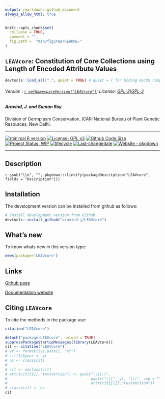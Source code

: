 ```yaml
---
output: rmarkdown::github_document
always_allow_html: true
---
```


```r
knitr::opts_chunk$set(
  collapse = TRUE,
  comment = "",
  fig.path =  "man/figures/README-"
)
```

<!-- 
```r
knitr::include_graphics("https://raw.githubusercontent.com/aravind-j/LEAVcore/master/inst/extdata/LEAVcore.png") 
```
-->

## `LEAVcore`: Constitution of Core Collections using Length of Encoded Attribute Values
<!-- <img src="https://raw.githubusercontent.com/aravind-j/LEAVcore/master/inst/extdata/LEAVcore.png" align="right" alt="logo" width="173" height = "200" style = "border: none; float: right;">
-->

```r
devtools::load_all(".", quiet = TRUE) # quiet = T for hiding macOS compiler warnings

```

###### Version : [`r getNamespaceVersion("LEAVcore")`](https://aravind-j.github.io/LEAVcore/); License: [GPL-2|GPL-3](https://www.r-project.org/Licenses/)

##### Aravind, J. and Suman Roy

Division of Germplasm Conservation, ICAR-National Bureau of Plant Genetic Resources, New Delhi.

***
[![minimal R version](https://img.shields.io/badge/R>%3D-3.5.0-6666ff.svg?logo=R)](https://cran.r-project.org/)
[![License: GPL v3](https://img.shields.io/badge/License-GPL%20v3-blue.svg)](https://www.gnu.org/licenses/gpl-3.0)
<!-- [![CRAN_Status_Badge](https://www.r-pkg.org/badges/version-last-release/LEAVcore)](https://cran.r-project.org/package=LEAVcore)
[![Dependencies](https://tinyverse.netlify.app/status/LEAVcore)](https://cran.r-project.org/package=LEAVcore) -->
<!-- [![rstudio mirror downloads](https://cranlogs.r-pkg.org/badges/grand-total/LEAVcore?color=green)](https://CRAN.R-project.org/package=LEAVcore) -->
<!-- 
```r
dver <- ifelse(test = gsub("(.\\.)(\\d+)(\\..)", "", getNamespaceVersion("LEAVcore")) != "",
               yes = getNamespaceVersion("LEAVcore"),
               no = gsub("Version:\\s*", "", readLines(paste0("https://raw.githubusercontent.com/", "aravind-j/LEAVcore", "/master/DESCRIPTION"))[grep("Version:", readLines(paste0("https://raw.githubusercontent.com/", "aravind-j/LEAVcore", "/master/DESCRIPTION")))]))

cat(paste("[![develVersion](https://img.shields.io/badge/devel%20version-", dver, "-orange.svg)](https://github.com/aravind-j/LEAVcore)", sep = ""))
```
-->
[![Github Code Size](https://img.shields.io/github/languages/code-size/aravind-j/LEAVcore.svg)](https://github.com/aravind-j/LEAVcore)
<!-- [![R-CMD-check](https://github.com/aravind-j/LEAVcore/workflows/R-CMD-check/badge.svg)](https://github.com/aravind-j/LEAVcore/actions) -->
[![Project Status: WIP](https://www.repostatus.org/badges/latest/wip.svg)](https://www.repostatus.org/#wip)
[![lifecycle](https://lifecycle.r-lib.org/articles/figures/lifecycle-maturing.svg)](https://lifecycle.r-lib.org/articles/stages.html#maturing)
[![Last-changedate](https://img.shields.io/badge/last%20change-`r gsub('-', '--', Sys.Date())`-yellowgreen.svg)](https://github.com/aravind-j/LEAVcore/)
<!-- [![Zenodo DOI](https://zenodo.org/badge/DOI/10.5281/zenodo.zenodo.14889174.svg)](https://doi.org/10.5281/zenodo.14889174) -->
[![Website - pkgdown](https://img.shields.io/website-up-down-green-red/https/aravind-j.github.io/LEAVcore.svg)](https://aravind-j.github.io/LEAVcore/)
<!-- [![.](https://pro-pulsar-193905.appspot.com/G-xxxxxxxx/welcome-page)](https://github.com/aravind-j/google-analytics-beacon) -->
<!-- [![GoatCounter](https://LEAVcore-gh.goatcounter.com/count?p=/test)](https://LEAVcore.goatcounter.com/)  -->
<!-- [![packageversion](https://img.shields.io/badge/Package%20version-0.2.3.3-orange.svg)](https://github.com/aravind-j/LEAVcore) -->
<!-- [![GitHub Download Count](https://github-basic-badges.herokuapp.com/downloads/aravind-j/LEAVcore/total.svg)] -->
<!-- [![Rdoc](http://www.rdocumentation.org/badges/version/LEAVcore)](http://www.rdocumentation.org/packages/LEAVcore) -->

***

## Description
<!-- `r gsub("(<doi:)(.+)(>)", "[doi:\\2](https://doi.org/\\2)", gsub("\\n", " ", packageDescription("LEAVcore", fields = "Description")))` -->
`r gsub("\\n", "", pkgdown:::linkify(packageDescription("LEAVcore", fields = "Description")))`

## Installation
<!-- 
The package can be installed from CRAN as follows: 

```r
# Install from CRAN
install.packages('LEAVcore', dependencies=TRUE)
```
-->

The development version can be installed from github as follows:

```r
# Install development version from Github
devtools::install_github("aravind-j/LEAVcore")
```

<!-- ## Detailed tutorial
For a detailed tutorial (vignette) on how to used this package type:

```r
browseVignettes(package = 'LEAVcore')
```
The vignette for the latest version is also available [online](https://aravind-j.github.io/LEAVcore/articles.html).-->

## What's new
To know whats new in this version type:

```r
news(package='LEAVcore')
```

## Links

<!--[CRAN page](https://cran.r-project.org/package=LEAVcore) -->

[Github page](https://github.com/aravind-j/LEAVcore)

[Documentation website](https://aravind-j.github.io/LEAVcore/)

<!--[Zenodo DOI](https://doi.org/10.5281/zenodo.14889174) -->

<!--
## CRAN checks

```r
pkgname <- "LEAVcore"

osdf <-
  rbind(data.frame(OS = "Linux", 
                   Flavour = c("r-devel-linux-x86_64-debian-clang",
                               "r-devel-linux-x86_64-debian-gcc", 
                               "r-devel-linux-x86_64-fedora-clang",
                               "r-devel-linux-x86_64-fedora-gcc", 
                               "r-patched-linux-x86_64",
                               "r-release-linux-x86_64")),
        # data.frame(OS = "Solaris", 
        #            Flavour = c("r-patched-solaris-x86")),
        data.frame(OS = "Windows", 
                   Flavour = c("r-devel-windows-x86_64", 
                               "r-release-windows-x86_64",
                               "r-oldrel-windows-x86_64")),
        data.frame(OS = "macOS", 
                   Flavour = c("r-release-macos-x86_64", 
                               # "r-release-macos-arm64",
                               # "r-oldrel-macos-arm64",
                               "r-oldrel-macos-x86_64")))

chkurl <- paste("https://cran.r-project.org/web/checks/check_results_",
                pkgname, ".html", sep = "")
library(RCurl)

if (url.exists(chkurl)) {
  chklink <- paste("(", chkurl,  ")", sep = "")
} else {
  chklink <- "(https://cran.r-project.org/web/checks/check_results_j.aravind_at_icar.gov.in.html)"
}

osdf$`CRAN check` <- paste("[![CRAN check - ", osdf$Flavour, "]",
                           "(https://badges.cranchecks.info/flavor/",
                           osdf$Flavour, "/", pkgname, ".svg)]",
                           chklink,
                           sep = "")
```


```r
cat("\n",
    "[![Linux](https://img.shields.io/badge/Linux-FCC624?style=for-the-badge&logo=linux&logoColor=black)](https://cran.r-project.org/web/checks/check_results_LEAVcore.html)", "\n")

# knitr::kable(osdf[osdf$OS == "Linux", c(2, 3)], format = "simple", 
#              col.names = c("", ""), 
#              row.names = FALSE)

pander::pandoc.table(osdf[osdf$OS == "Linux", c(2, 3)], split.tables = Inf,
                     row.names = FALSE, justify = "ll", style = "grid")

cat("\n",
    "[![Windows](https://img.shields.io/badge/Windows-0078D6?style=for-the-badge&logo=windows&logoColor=white)](https://cran.r-project.org/web/checks/check_results_LEAVcore.html)", "\n")

# knitr::kable(osdf[osdf$OS == "Windows", c(2, 3)], format = "simple",
#              col.names = c("", ""),
#              row.names = FALSE)

pander::pandoc.table(osdf[osdf$OS == "Windows", c(2, 3)], split.tables = Inf,
                     row.names = FALSE, justify = "ll", style = "grid")

cat("\n",
    "[![MacOS](https://img.shields.io/badge/mac%20os-000000?style=for-the-badge&logo=apple&logoColor=white)](https://cran.r-project.org/web/checks/check_results_LEAVcore.html)", "\n")

# knitr::kable(osdf[osdf$OS == "macOS", c(2, 3)], format = "simple",
#              col.names = c("", ""),
#              row.names = FALSE)

pander::pandoc.table(osdf[osdf$OS == "macOS", c(2, 3)], split.tables = Inf,
                     row.names = FALSE, justify = "ll", style = "grid")

cat("\n")
```
-->

## Citing `LEAVcore`
To cite the methods in the package use:

```r
citation("LEAVcore")
```

```r
detach("package:LEAVcore", unload = TRUE)
suppressPackageStartupMessages(library(LEAVcore))
cit <- citation("LEAVcore")
# yr <- format(Sys.Date(), "%Y")
# cit[1]$year <- yr
# oc <- class(cit)
# 
# cit <- unclass(cit)
# attr(cit[[1]],"textVersion") <- gsub("\\(\\)",
#                                      paste("\\(", yr, "\\)", sep = ""),
#                                      attr(cit[[1]],"textVersion"))
# class(cit) <- oc
cit
```
